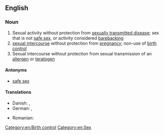==English==
{{wikipedia}}

===Noun===
{{en-noun|-}}

# Sexual activity without protection from [[sexually transmitted disease]]; sex that is not [[safe sex]], or activity considered [[barebacking]]
# [[sexual intercourse]] without protection from [[pregnancy]]; non-use of [[birth control]]
# Sexual intercourse without protection from sexual transmission of an [[allergen]] or [[teratogen]]

====Antonyms====
* [[safe sex]]

====Translations====
{{trans-top|sexual activity without protection from sexually transmitted disease}}
* Danish: {{t|da|usikker sex|c}}, {{t|da|ubeskyttet sex|c}}
* German: {{t|de|ungeschützter Sex}}, {{t|de|ungeschützter Geschlechtsverkehr}}
{{trans-mid}}
* Romanian: {{t|ro|sex neprotejat|n}}
{{trans-bottom}}

{{trans-top|sexual intercourse without protection from pregnancy}}
{{trans-mid}}
{{trans-bottom}}

[[Category:en:Birth control]]
[[Category:en:Sex]]